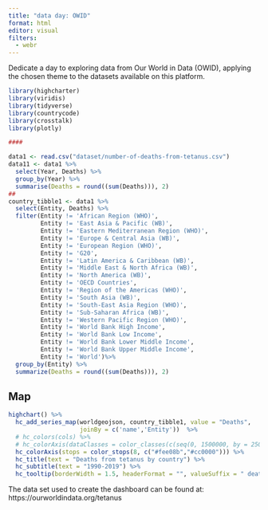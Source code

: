 ```yaml
---
title: "data day: OWID"
format: html
editor: visual
filters:
  - webr
---
```


Dedicate a day to exploring data from Our World in Data (OWID), applying the chosen theme to the datasets available on this platform.



```r
library(highcharter) 
library(viridis) 
library(tidyverse) 
library(countrycode) 
library(crosstalk) 
library(plotly) 
```

```r

#### 

data1 <- read.csv("dataset/number-of-deaths-from-tetanus.csv")
data11 <- data1 %>%
  select(Year, Deaths) %>%
  group_by(Year) %>%
  summarise(Deaths = round((sum(Deaths))), 2)
##
country_tibble1 <- data1 %>%
  select(Entity, Deaths) %>%
  filter(Entity != 'African Region (WHO)',
         Entity != 'East Asia & Pacific (WB)',
         Entity != 'Eastern Mediterranean Region (WHO)',
         Entity != 'Europe & Central Asia (WB)',
         Entity != 'European Region (WHO)',
         Entity != 'G20',
         Entity != 'Latin America & Caribbean (WB)',
         Entity != 'Middle East & North Africa (WB)',
         Entity != 'North America (WB)',
         Entity != 'OECD Countries',
         Entity != 'Region of the Americas (WHO)',
         Entity != 'South Asia (WB)',
         Entity != 'South-East Asia Region (WHO)',
         Entity != 'Sub-Saharan Africa (WB)',
         Entity != 'Western Pacific Region (WHO)',
         Entity != 'World Bank High Income',
         Entity != 'World Bank Low Income',
         Entity != 'World Bank Lower Middle Income',
         Entity != 'World Bank Upper Middle Income',
         Entity != 'World')%>%
  group_by(Entity) %>%
  summarize(Deaths = round((sum(Deaths))), 2) 

```


## Map 
```r
highchart() %>%
  hc_add_series_map(worldgeojson, country_tibble1, value = "Deaths", 
                    joinBy = c('name','Entity'))  %>% 
  # hc_colors(cols) %>%
  # hc_colorAxis(dataClasses = color_classes(c(seq(0, 1500000, by = 250000)))) %>% 
  hc_colorAxis(stops = color_stops(8, c("#fee08b","#cc0000"))) %>% 
  hc_title(text = "Deaths from tetanus by country") %>% 
  hc_subtitle(text = "1990-2019") %>%
  hc_tooltip(borderWidth = 1.5, headerFormat = "", valueSuffix = " deaths")


```


The data set used to create the dashboard can be found at:   
https://ourworldindata.org/tetanus